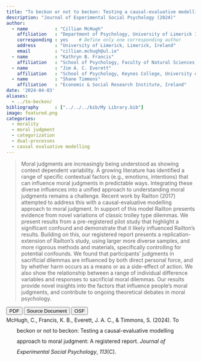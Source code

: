 ```yaml
---
title: "To beckon or not to beckon: Testing a causal-evaluative modelling approach to moral judgment: A registered report"
description: "Journal of Experimental Social Psychology (2024)"
author: 
  - name          : "Cillian McHugh"
    affiliation   : "Department of Psychology, University of Limerick Ireland"
    corresponding : yes    # Define only one corresponding author
    address       : "University of Limerick, Limerick, Ireland"
    email         : "cillian.mchugh@ul.ie"
  - name          : "Kathryn B. Francis"
    affiliation   : "School of Psychology, Faculty of Natural Sciences, Keele University, UK"
  - name          : "Jim A. C. Everett"
    affiliation   : "School of Psychology, Keynes College, University of Kent, UK"
  - name          : "Shane Timmons"
    affiliation   : "Economic & Social Research Institute, Ireland"
date: '2024-04-03'
aliases:   
  - ../to-beckon/
bibliography      : ["../../../bib/My Library.bib"]
image: featured.png
categories: 
  - morality
  - moral judgment
  - categorization
  - dual-processes
  - causal evaluative modelling
---
```




>Moral judgments are increasingly being understood as showing context dependent variability. A growing literature has identified a range of specific contextual factors (e.g., emotions, intentions) that can influence moral judgments in predictable ways. Integrating these diverse influences into a unified approach to understanding moral judgments remains a challenge. Recent work by Railton (2017) attempted to address this with a causal-evaluative modelling approach to moral judgment. In support of this model Railton presents evidence from novel variations of classic trolley type dilemmas. We present results from a pre-registered pilot study that highlight a significant confound and demonstrate that it likely influenced Railton’s results. Building on this, our registered report presents a replication-extension of Railton’s study, using larger more diverse samples, and more rigorous methods and materials, specifically controlling for potential confounds. We found that participants’ judgments in sacrificial dilemmas are influenced by both direct personal force, and by whether harm occurs as a means or as a side-effect of action. We also show the relationship between a range of individual difference variables and responses to sacrificial moral dilemmas. Our results provide novel insights into the factors that influence people’s moral judgments, and contribute to ongoing theoretical debates in moral psychology.


<button type="button" class="btn btn-primary btn-sm" onclick="window.open('https://raw.githubusercontent.com/cillianmiltown/website_quarto/main/publications/pubs/to-beckon/to-beckon.pdf');" data-inline="true" >PDF</button>
<button type="button" class="btn btn-primary btn-sm" onclick="window.open('https://online.ucpress.edu/collabra/article/9/1/73818/195829/Cognitive-Load-Can-Reduce-Reason-Giving-in-a-Moral');" data-inline="true" >Source Document</button>
<button type="button" class="btn btn-primary btn-sm" onclick="window.open('https://osf.io/fcd5r/');" >OSF</button>


<html xmlns="http://www.w3.org/1999/xhtml" xml:lang="en">
<head>
<meta http-equiv="Content-Type" content="text/html; charset=utf-8"/>
<title>Bibliography</title>
</head>
<body>
<div class="csl-bib-body" style="line-height: 2; margin-left: 2em; text-indent:-2em;">
  <div class="csl-entry">McHugh, C., Francis, K. B., Everett, J. A. C., &amp; Timmons, S. (2024). To beckon or not to beckon: Testing a causal-evaluative modelling approach to moral judgment: A registered report. <i>Journal of Experimental Social Psychology</i>, <i>113</i>(C).</div>
  <span class="Z3988" title="url_ver=Z39.88-2004&amp;ctx_ver=Z39.88-2004&amp;rfr_id=info%3Asid%2Fzotero.org%3A2&amp;rft_val_fmt=info%3Aofi%2Ffmt%3Akev%3Amtx%3Ajournal&amp;rft.genre=article&amp;rft.atitle=To%20beckon%20or%20not%20to%20beckon%3A%20Testing%20a%20causal-evaluative%20modelling%20approach%20to%20moral%20judgment%3A%20A%20registered%20report&amp;rft.jtitle=Journal%20of%20Experimental%20Social%20Psychology&amp;rft.volume=113&amp;rft.issue=C&amp;rft.aufirst=Cillian&amp;rft.aulast=McHugh&amp;rft.au=Cillian%20McHugh&amp;rft.au=Kathryn%20B.%20Francis&amp;rft.au=Jim%20A.%20C.%20Everett&amp;rft.au=Shane%20Timmons&amp;rft.date=2024"></span>
</div></body>

